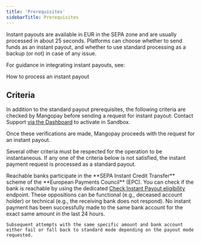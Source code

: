 ```yaml
---
title: 'Prerequisites'
sidebarTitle: Prerequisites
---
```


Instant payouts are available in EUR in the SEPA zone and are usually processed in about 25 seconds. Platforms can choose whether to send funds as an instant payout, and whether to use standard processing as a backup (or not) in case of any issue.  

For guidance in integrating instant payouts, see:

<Card title="How to" href="/guides/payouts/instant/how-to">How to process an instant payout</Card>  

## Criteria

In addition to the standard payout prerequisites, the following criteria are checked by Mangopay before sending a request for instant payout:
<Steps>
  <Step title="Feature is activated" icon="check">
    Contact Support <a href="https://hub.mangopay.com/" target="_blank">via the Dashboard</a> to activate in Sandbox.
  </Step>
  <Step title="Payout is in EUR" icon="check">
    
  </Step>
  <Step title="Receiving bank is in the SEPA zone" icon="check">
    
  </Step>
</Steps>

Once these verifications are made, Mangopay proceeds with the request for an instant payout.  

Several other criteria must be respected for the operation to be instantaneous. If any one of the criteria below is not satisfied, the instant payment request is processed as a standard payout.  

<Steps>
  <Step title="Receiving bank is reachable" icon="check">
    Reachable banks participate in the **SEPA Instant Credit Transfer** scheme of the **European Payments Council** (EPC). You can check if the bank is reachable by using the dedicated <a href="/api-reference/payouts/check-instant-payout-eligibility">Check Instant Payout eligibility</a> endpoint.  
  </Step>
  <Step title="No opposition arises from the banking situations of the creditor or debtor" icon="check">
    These oppositions can be functional (e.g., deceased account holder) or technical (e.g., the receiving bank does not respond).  
  </Step>
  <Step title="Unique successful instant payment in the last 24 hours" icon="check">
    No instant payment has been successfully made to the same bank account for the exact same amount in the last 24 hours.

    Subsequent attempts with the same specific amount and bank account either fail or fall back to standard mode depending on the payout mode requested.
  </Step>
</Steps>